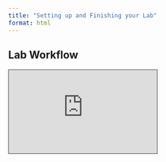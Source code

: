 ```yaml
---
title: "Setting up and Finishing your Lab"
format: html
---
```


## Lab Workflow

<iframe src="https://csumb.hosted.panopto.com/Panopto/Pages/Embed.aspx?id=8d0b7971-422f-4e6a-9e8e-b344003ab2ae&autoplay=false&offerviewer=true&showtitle=true&showbrand=false&captions=false&interactivity=all" height="169" width="300" style="border: 1px solid #464646;" allowfullscreen allow="autoplay" aria-label="Panopto Embedded Video Player" aria-description="R Server (Cal ICOR) Orientation" ></iframe>